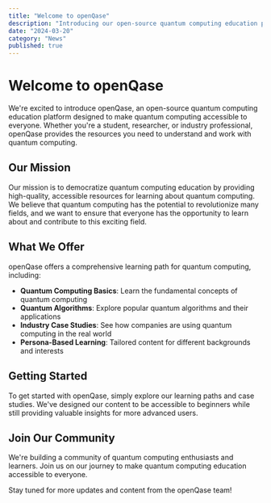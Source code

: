 ```yaml
---
title: "Welcome to openQase"
description: "Introducing our open-source quantum computing education platform"
date: "2024-03-20"
category: "News"
published: true
---
```


# Welcome to openQase

We're excited to introduce openQase, an open-source quantum computing education platform designed to make quantum computing accessible to everyone. Whether you're a student, researcher, or industry professional, openQase provides the resources you need to understand and work with quantum computing.

## Our Mission

Our mission is to democratize quantum computing education by providing high-quality, accessible resources for learning about quantum computing. We believe that quantum computing has the potential to revolutionize many fields, and we want to ensure that everyone has the opportunity to learn about and contribute to this exciting field.

## What We Offer

openQase offers a comprehensive learning path for quantum computing, including:

- **Quantum Computing Basics**: Learn the fundamental concepts of quantum computing
- **Quantum Algorithms**: Explore popular quantum algorithms and their applications
- **Industry Case Studies**: See how companies are using quantum computing in the real world
- **Persona-Based Learning**: Tailored content for different backgrounds and interests

## Getting Started

To get started with openQase, simply explore our learning paths and case studies. We've designed our content to be accessible to beginners while still providing valuable insights for more advanced users.

## Join Our Community

We're building a community of quantum computing enthusiasts and learners. Join us on our journey to make quantum computing education accessible to everyone.

Stay tuned for more updates and content from the openQase team! 